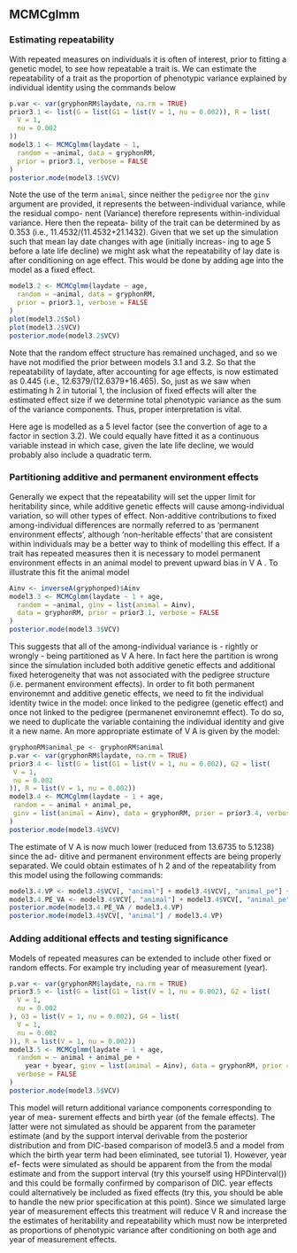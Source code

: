 ## MCMCglmm

### Estimating repeatability

With repeated measures on individuals it is often of interest, prior to fitting a genetic model, to see how repeatable a trait is. We can estimate the repeatability of a trait as the proportion of phenotypic variance explained by individual identity using the commands below

```r
p.var <- var(gryphonRM$laydate, na.rm = TRUE)
prior3.1 <- list(G = list(G1 = list(V = 1, nu = 0.002)), R = list(
  V = 1,
  nu = 0.002
))
model3.1 <- MCMCglmm(laydate ~ 1,
  random = ~animal, data = gryphonRM,
  prior = prior3.1, verbose = FALSE
)
posterior.mode(model3.1$VCV)
```


Note the use of the term `animal`, since neither the `pedigree` nor the `ginv` argument are provided, it represents the between-individual variance, while the residual compo- nent (Variance) therefore represents within-individual variance. Here then the repeata- bility of the trait can be determined by as 0.353 (i.e., 11.4532/(11.4532+21.1432). Given that we set up the simulation such that mean lay date changes with age (initially increas- ing to age 5 before a late life decline) we might ask what the repeatability of lay date is after conditioning on age effect. This would be done by adding age into the model as a fixed effect.

```r
model3.2 <- MCMCglmm(laydate ~ age,
  random = ~animal, data = gryphonRM,
  prior = prior3.1, verbose = FALSE
)
plot(model3.2$Sol)
plot(model3.2$VCV)
posterior.mode(model3.2$VCV)
```

Note that the random effect structure has remained unchaged, and so we have not modified the prior between models 3.1 and 3.2. So that the repeatability of laydate, after accounting for age effects, is now estimated as 0.445 (i.e., 12.6379/(12.6379+16.465). So, just as we saw when estimating h 2 in tutorial 1, the inclusion of fixed effects will alter the estimated effect size if we determine total phenotypic variance as the sum of the variance components. Thus, proper interpretation is vital.

Here age is modelled as a 5 level factor (see the convertion of age to a factor in section 3.2). We could equally have fitted it as a continuous variable instead in which case, given the late life decline, we would probably also include a quadratic term.

### Partitioning additive and permanent environment effects

Generally we expect that the repeatability will set the upper limit for heritability since, while additive genetic effects will cause among-individual variation, so will other types of effect. Non-additive contributions to fixed among-individual differences are normally referred to as ‘permanent environment effects’, although ‘non-heritable effects’ that are consistent within individuals may be a better way to think of modelling this effect. If a trait has repeated measures then it is necessary to model permanent environment effects in an animal model to prevent upward bias in V A . To illustrate this fit the animal model

```r
Ainv <- inverseA(gryphonped)$Ainv
model3.3 <- MCMCglmm(laydate ~ 1 + age,
  random = ~animal, ginv = list(animal = Ainv),
  data = gryphonRM, prior = prior3.1, verbose = FALSE
)
posterior.mode(model3.3$VCV)
```

This suggests that all of the among-individual variance is - rightly or wrongly - being partitioned as V A here. In fact here the partition is wrong since the simulation included both additive genetic effects and additional fixed heterogeneity that was not associated with the pedigree structure (i.e. permanent environment effects).
In order to fit both permanent environemnt and additive genetic effects, we need to fit the individual identity twice in the model: once linked to the pedigree (genetic effect) and once not linked to the pedigree (permanenet environemnt effect).
To do so, we need to duplicate the variable containing the individual identity and give it a new name.
An more appropriate estimate of V A is given by the model:

 ```r
gryphonRM$animal_pe <- gryphonRM$animal
p.var <- var(gryphonRM$laydate, na.rm = TRUE)
prior3.4 <- list(G = list(G1 = list(V = 1, nu = 0.002), G2 = list(
  V = 1,
  nu = 0.002
)), R = list(V = 1, nu = 0.002))
model3.4 <- MCMCglmm(laydate ~ 1 + age,
  random = ~ animal + animal_pe,
  ginv = list(animal = Ainv), data = gryphonRM, prior = prior3.4, verbose = FALSE
)
posterior.mode(model3.4$VCV)
```

The estimate of V A is now much lower (reduced from 13.6735 to 5.1238) since the ad- ditive and permanent environment effects are being properly separated. We could obtain estimates of h 2 and of the repeatability from this model using the following commands:

```r
model3.4.VP <- model3.4$VCV[, "animal"] + model3.4$VCV[, "animal_pe"] + model3.4$VCV[, "units"]
model3.4.PE_VA <- model3.4$VCV[, "animal"] + model3.4$VCV[, "animal_pe"]
posterior.mode(model3.4.PE_VA / model3.4.VP)
posterior.mode(model3.4$VCV[, "animal"] / model3.4.VP)
```


### Adding additional effects and testing significance

Models of repeated measures can be extended to include other fixed or random effects.
For example try including year of measurement (year).

```r
p.var <- var(gryphonRM$laydate, na.rm = TRUE)
prior3.5 <- list(G = list(G1 = list(V = 1, nu = 0.002), G2 = list(
  V = 1,
  nu = 0.002
), G3 = list(V = 1, nu = 0.002), G4 = list(
  V = 1,
  nu = 0.002
)), R = list(V = 1, nu = 0.002))
model3.5 <- MCMCglmm(laydate ~ 1 + age,
  random = ~ animal + animal_pe +
    year + byear, ginv = list(animal = Ainv), data = gryphonRM, prior = prior3.5,
  verbose = FALSE
)
posterior.mode(model3.5$VCV)
```


This model will return additional variance components corresponding to year of mea- surement effects and birth year (of the female effects). The latter were not simulated as should be apparent from the parameter estimate (and by the support interval derivable from the posterior distribution and from DIC-based comparison of model3.5 and a model from which the birth year term had been eliminated, see tutorial 1). However, year ef- fects were simulated as should be apparent from the from the modal estimate and from the support interval (try this yourself using HPDinterval()) and this could be formally confirmed by comparison of DIC. year effects could alternatively be included as fixed effects (try this, you should be able to handle the new prior specification at this point). Since we simulated large year of measurement effects this treatment will reduce V R and increase the the estimates of heritability and repeatability which must now be interpreted as proportions of phenotypic variance after conditioning on both age and year of measurement effects.
